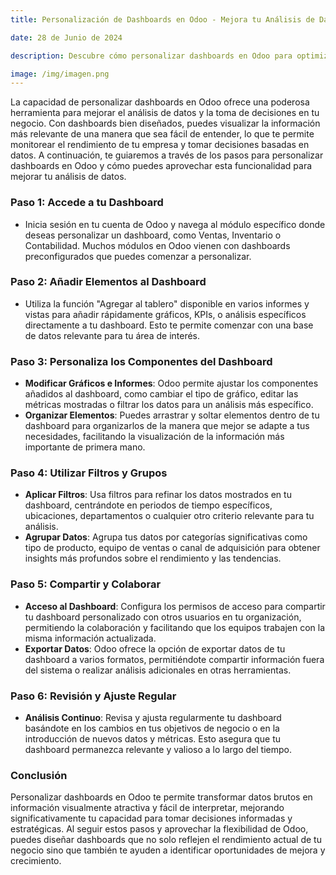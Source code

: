 ```yaml
---
title: Personalización de Dashboards en Odoo - Mejora tu Análisis de Datos

date: 28 de Junio de 2024

description: Descubre cómo personalizar dashboards en Odoo para optimizar tu análisis de datos, facilitando la toma de decisiones con información visualmente atractiva y relevante adaptada a las necesidades de tu negocio.

image: /img/imagen.png
---
```


La capacidad de personalizar dashboards en Odoo ofrece una poderosa herramienta para mejorar el análisis de datos y la toma de decisiones en tu negocio. Con dashboards bien diseñados, puedes visualizar la información más relevante de una manera que sea fácil de entender, lo que te permite monitorear el rendimiento de tu empresa y tomar decisiones basadas en datos. A continuación, te guiaremos a través de los pasos para personalizar dashboards en Odoo y cómo puedes aprovechar esta funcionalidad para mejorar tu análisis de datos.

### **Paso 1: Accede a tu Dashboard**

- Inicia sesión en tu cuenta de Odoo y navega al módulo específico donde deseas personalizar un dashboard, como Ventas, Inventario o Contabilidad. Muchos módulos en Odoo vienen con dashboards preconfigurados que puedes comenzar a personalizar.

### **Paso 2: Añadir Elementos al Dashboard**

- Utiliza la función "Agregar al tablero" disponible en varios informes y vistas para añadir rápidamente gráficos, KPIs, o análisis específicos directamente a tu dashboard. Esto te permite comenzar con una base de datos relevante para tu área de interés.

### **Paso 3: Personaliza los Componentes del Dashboard**

- **Modificar Gráficos e Informes**: Odoo permite ajustar los componentes añadidos al dashboard, como cambiar el tipo de gráfico, editar las métricas mostradas o filtrar los datos para un análisis más específico.
- **Organizar Elementos**: Puedes arrastrar y soltar elementos dentro de tu dashboard para organizarlos de la manera que mejor se adapte a tus necesidades, facilitando la visualización de la información más importante de primera mano.

### **Paso 4: Utilizar Filtros y Grupos**

- **Aplicar Filtros**: Usa filtros para refinar los datos mostrados en tu dashboard, centrándote en periodos de tiempo específicos, ubicaciones, departamentos o cualquier otro criterio relevante para tu análisis.
- **Agrupar Datos**: Agrupa tus datos por categorías significativas como tipo de producto, equipo de ventas o canal de adquisición para obtener insights más profundos sobre el rendimiento y las tendencias.

### **Paso 5: Compartir y Colaborar**

- **Acceso al Dashboard**: Configura los permisos de acceso para compartir tu dashboard personalizado con otros usuarios en tu organización, permitiendo la colaboración y facilitando que los equipos trabajen con la misma información actualizada.
- **Exportar Datos**: Odoo ofrece la opción de exportar datos de tu dashboard a varios formatos, permitiéndote compartir información fuera del sistema o realizar análisis adicionales en otras herramientas.

### **Paso 6: Revisión y Ajuste Regular**

- **Análisis Continuo**: Revisa y ajusta regularmente tu dashboard basándote en los cambios en tus objetivos de negocio o en la introducción de nuevos datos y métricas. Esto asegura que tu dashboard permanezca relevante y valioso a lo largo del tiempo.

### **Conclusión**

Personalizar dashboards en Odoo te permite transformar datos brutos en información visualmente atractiva y fácil de interpretar, mejorando significativamente tu capacidad para tomar decisiones informadas y estratégicas. Al seguir estos pasos y aprovechar la flexibilidad de Odoo, puedes diseñar dashboards que no solo reflejen el rendimiento actual de tu negocio sino que también te ayuden a identificar oportunidades de mejora y crecimiento.
